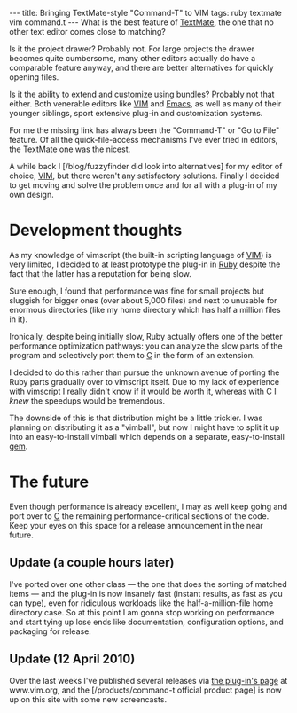 ---
title: Bringing TextMate-style "Command-T" to VIM
tags: ruby textmate vim command.t
---
What is the best feature of [[TextMate]], the one that no other text editor comes close to matching?

Is it the project drawer? Probably not. For large projects the drawer becomes quite cumbersome, many other editors actually do have a comparable feature anyway, and there are better alternatives for quickly opening files.

Is it the ability to extend and customize using bundles? Probably not that either. Both venerable editors like [[VIM]] and [[Emacs]], as well as many of their younger siblings, sport extensive plug-in and customization systems.

For me the missing link has always been the "Command-T" or "Go to File" feature. Of all the quick-file-access mechanisms I've ever tried in editors, the TextMate one was the nicest.

A while back I [/blog/fuzzyfinder did look into alternatives] for my editor of choice, [[VIM]], but there weren't any satisfactory solutions. Finally I decided to get moving and solve the problem once and for all with a plug-in of my own design.

= Development thoughts =

As my knowledge of vimscript (the built-in scripting language of [[VIM]]) is very limited, I decided to at least prototype the plug-in in [[Ruby]] despite the fact that the latter has a reputation for being slow.

Sure enough, I found that performance was fine for small projects but sluggish for bigger ones (over about 5,000 files) and next to unusable for enormous directories (like my home directory which has half a million files in it).

Ironically, despite being initially slow, Ruby actually offers one of the better performance optimization pathways: you can analyze the slow parts of the program and selectively port them to [[C]] in the form of an extension.

I decided to do this rather than pursue the unknown avenue of porting the Ruby parts gradually over to vimscript itself. Due to my lack of experience with vimscript I really didn't know if it would be worth it, whereas with C I ''knew'' the speedups would be tremendous.

The downside of this is that distribution might be a little trickier. I was planning on distributing it as a "vimball", but now I might have to split it up into an easy-to-install vimball which depends on a separate, easy-to-install [[gem]].

= The future =

Even though performance is already excellent, I may as well keep going and port over to [[C]] the remaining performance-critical sections of the code. Keep your eyes on this space for a release announcement in the near future.

== Update (a couple hours later) ==

I've ported over one other class &mdash; the one that does the sorting of matched items &mdash; and the plug-in is now insanely fast (instant results, as fast as you can type), even for ridiculous workloads like the half-a-million-file home directory case. So at this point I am gonna stop working on performance and start tying up lose ends like documentation, configuration options, and packaging for release.

== Update (12 April 2010) ==

Over the last weeks I've published several releases via [http://www.vim.org/scripts/script.php?script_id=3025 the plug-in's page] at www.vim.org, and the [/products/command-t official product page] is now up on this site with some new screencasts.
